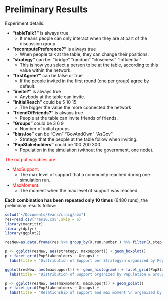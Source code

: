 # Preliminary Results

Experiment details:

* **"tableTalk?"** is always true. 
    + It means people can only interact when they are at part of the discussion group.

* **"recomputePreference?"** is always true
    + When people talk at the table, they can change their positions.
    
* **"strategy"** can be: "bridge" "random" "closeness" "influential"
    + This is how you select a person to be at the table, according to this value within the network.
    
* **"firstAgree?"** can be false or true
    + If the people invited in the first round (one per group) agree by default.
    
* **"invite?"** is always true
    + Anybody at the table can invite.

* **"InitialReach"** could be 5 10 15
    + The bigger the value the more coonected the network
    
* **"friendOfFriends?"** is always true
    + People at the table can invite friends of friends.

* **"Groups"** could be 3 6 9
    + Number of initial groups
    
* **"biasJoe"** can be "Own" "GovAndOwn" "AsGov"
    + Strategy that the people at the table follow when inviting.
    
* **"PopStakeholders"** could be 100 200 300.
    + Population in the simulation (without the government, one node).

<font color="red">The output variables are:</font>

* <font color="red">MaxSupport:</font>
    + The max level of support that a community reached during one simulation run.
    
* <font color="red">MaxMoment:</font>
    + The moment when the max level of support was reached.

**Each combination has been repeated only 10 times** (6480 runs), the preliminay results follow:

```r
setwd("~/Documents/Evans/craig/abm")
res=read.csv("res10.csv",skip = 6)
library(magrittr)
library(dplyr)
library(ggplot2)

resNew=as.data.frame(res %>% group_by(X.run.number.) %>% filter(X.step. == max(X.step.)))
```

```r

p <- ggplot(resNew, aes(strategy, maxsupport)) + geom_boxplot()
p + facet_grid(PopStakeholders ~ Groups) + 
  labs(title = "Distribution of Support per Strategy\n organized by Population & Groups")

```
```r

ggplot(resNew, aes(maxsupport)) +  geom_histogram() + facet_grid(PopStakeholders ~ Groups) + 
  labs(title = "Distribution of Support organized by Population & Groups")

```

```r
p <- ggplot(resNew, aes(maxmoment, maxsupport)) + geom_point()
p + facet_grid(PopStakeholders ~ Groups) + 
  labs(title = "Relationship of support and max moment \n organized by Population & Groups")
```


